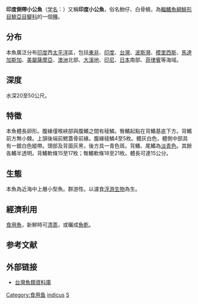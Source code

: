 {{Speciesbox
| name=印度側帶小公魚
| taxon = Stolephorus indicus
| authority = ([[van_Hasselt|van Hasselt]], 1823){{r|id5374}}
| status = LC
| status_system = iucn3.1
| image = Stolephorus indicus.jpg
| synonyms ref={{r|FishBase}}
| synonyms ={{collapsible list|{{taxon list
 |*''Engraulis indicus'' |van Hasselt, 1823
 |*''Anchoviella indica'' |(van Hasselt, 1823)
 |*''Anchoviella indicus'' |(van Hasselt, 1823)
 |*''Engraulis indica'' |van Hasselt, 1823
 |*''Engraulis russellii'' |Bleeker, 1821
 |*''Elops albus'' |Swainson, 1839
 |*''Engraulis albus'' |(Swainson, 1839)
 |*''Engraulis balinensis'' |Bleeker, 1849
 |*''Engraulis samaminan'' |Thiollière, 1857
 |*''Anchoviella scitula'' |Fowler, 1911
 |*''Stolephorus extensus'' |Jordan & Seale, 1926
 |*''Stolephorus insularum'' |Jordan & Seale, 1926
 |*''Stolephorus indicus nanus'' |Hardenberg, 1933
 |*''Engraulis brownii'' |(non Gmelin, 1789)
 |*''Engraulis carpenteriae'' |(non De Vis, 1882) 
 |*''Stolephorus insularis'' |(non Hardenberg, 1933)
 }}}}
}}

'''印度側帶小公魚'''（[[学名|学名]]：{{lang|la|''Stolephorus indicus''}}）又稱'''印度小公魚'''，俗名魩仔、白骨鱙，為[[輻鰭魚綱|輻鰭魚綱]][[鯡形目|鯡形目]][[鯡亞目|鯡亞目]][[鳀科|鳀科]]的一個[[種|種]]。

==分布==
本魚廣泛分布[[印度|印度]]西[[太平洋|太平洋]]區，包括[[東非|東非]]、[[印度|印度]]、[[台灣|台灣]]、[[波斯灣|波斯灣]]、[[模里西斯|模里西斯]]、[[馬達加斯加|馬達加斯加]]、[[美屬薩摩亞|美屬薩摩亞]]、[[澳洲|澳洲]]北部、[[大溪地|大溪地]]、[[印尼|印尼]]、[[日本|日本]]南部、[[菲律賓|菲律賓]]等海域。{{r|FishBase}}

==深度==
水深20至50公尺。{{r|FishBase}}

==特徵==
本魚體長卵形。腹緣僅喉峽部與腹鰭之間有稜鱗。臀鰭起點在背鰭基底下方。背鰭前方無小棘。上頷後端前鰓蓋骨前緣。腹緣稜鱗4至5枚。體灰白色，體側中部具有一銀白色縱帶。頭部及背面灰黑，後方具一青色斑。背鰭、尾鰭為[[淡青色|淡青色]]。其餘各鰭半透明。背鰭軟條15至17枚；臀鰭軟條18至21枚。體長可達15公分。{{r|FishBase}}

==生態==
本魚為近海中上層小型魚。群游性。以濾食[[浮游生物|浮游生物]]為生。{{r|FishBase}}

==經濟利用==
[[食用魚|食用魚]]，新鮮時可[[清蒸|清蒸]]，或曬成[[魚乾|魚乾]]。

==参考文献==
{{reflist|refs=
<ref name=id5374>{{cite web| url =http://www.bioinfo.cn/db05/BjdwSpecies.php?action=view&id=5374| title =印度小公鱼| work =中国动物物种编目数据库| publisher =中国科学院微生物研究所| author =中国科学院动物研究所| accessdate =2009-04-11| deadurl =yes| archiveurl =https://web.archive.org/web/20160305065528/http://www.bioinfo.cn/db05/BjdwSpecies.php?action=view&id=5374| archivedate =2016-03-05}}</ref>
<ref name=FishBase>{{FishBase species|genus=Stolephorus|species=indicus|month=1|year=2019}}</ref>
}}
==外部链接==
*[http://fishdb.sinica.edu.tw/ 台灣魚類資料庫]{{Wayback|url=http://fishdb.sinica.edu.tw/ |date=20160304193340 }}

{{taxonbar}}

[[Category:食用鱼|Category:食用鱼]]
[[Category:側帶小公魚屬|indicus]]
[[Category:1823年描述的鱼类|S]]